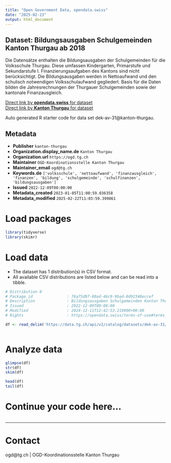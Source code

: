 ```yaml
---
title: "Open Government Data, opendata.swiss"
date: "2025-02-23"
output: html_document
---
```


## Dataset: Bildungsausgaben Schulgemeinden Kanton Thurgau ab 2018

Die Datensätze enthalten die Bildungsausgaben der Schulgemeinden für die Volksschule Thurgau. Diese umfassen Kindergarten, Primarstufe und Sekundarstufe I. Finanzierungsaufgaben des Kantons sind nicht berücksichtigt. Die Bildungsausgaben werden in Nettoaufwand und den schulisch notwendigen Volksschulaufwand gegliedert. Basis für die Daten bilden die Jahresrechnungen der Thurgauer Schulgemeinden sowie der kantonale Finanzausgleich.

[Direct link by **opendata.swiss** for dataset](https://opendata.swiss/de/dataset/bildungsausgaben-schulgemeinden-kanton-thurgau-ab-2018)<br>
[Direct link by **Kanton Thurgau** for dataset](https://data.tg.ch/explore/dataset/dek-av-31/)

Auto generated R starter code for data set dek-av-31@kanton-thurgau.

## Metadata

- **Publisher** `kanton-thurgau`
- **Organization.display_name.de** `Kanton Thurgau`
- **Organization.url** `https://ogd.tg.ch`
- **Maintainer** `OGD-Koordinationsstelle Kanton Thurgau`
- **Maintainer_email** `ogd@tg.ch`
- **Keywords.de** `['volksschule', 'nettoaufwand', 'finanzausgleich', 'finanzen', 'bildung', 'schulgemeinde', 'schulfinanzen', 'bildungsausgaben']`
- **Issued** `2022-12-09T00:00:00`
- **Metadata_created** `2023-01-05T11:00:59.036358`
- **Metadata_modified** `2025-02-22T11:03:59.399861`


# Load packages

```r

library(tidyverse)
library(skimr)

```

# Load data

-   The dataset has 1 distribution(s) in CSV format.
-   All available CSV distributions are listed below and can be read into a tibble.

```r

# Distribution 0
# Package_id               : 76a75d97-80ad-46c9-9bad-0d92348eccef
# Description              : Bildungsausgaben Schulgemeinden Kanton Thurgau ab 2018 (csv)
# Issued                   : 2022-12-09T00:00:00
# Modified                 : 2024-12-11T12:42:53.219000+00:00
# Rights                   : https://opendata.swiss/terms-of-use#terms_by

df <- read_delim('https://data.tg.ch/api/v2/catalog/datasets/dek-av-31/exports/csv?use_labels=true')



```

# Analyze data

```r

glimpse(df)
str(df)
skim(df)

head(df)
tail(df)

```

# Continue your code here...

```r

```

------------------------------------------------------------------------

# Contact

ogd@tg.ch | OGD-Koordinationsstelle Kanton Thurgau
